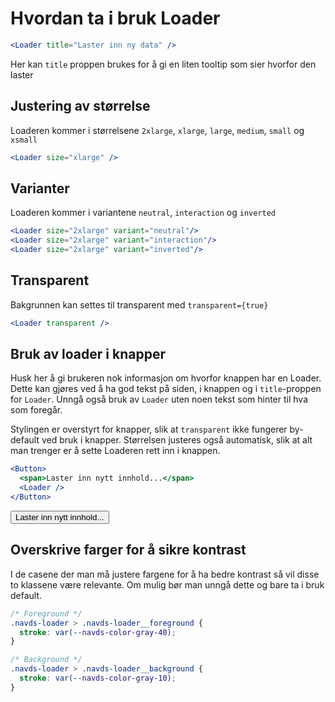 
<Meta title="ds-react/loader/intro" />

# Hvordan ta i bruk Loader

```jsx
<Loader title="Laster inn ny data" />
```

<Canvas>
  <Loader />
</Canvas>

Her kan `title` proppen brukes for å gi en liten tooltip som sier hvorfor den laster

## Justering av størrelse

Loaderen kommer i størrelsene `2xlarge`, `xlarge`, `large`, `medium`, `small` og `xsmall`

```jsx
<Loader size="xlarge" />
```

<Canvas>
  <Loader size="2xlarge" />
  <Loader size="xlarge" />
  <Loader size="large" />
  <Loader size="medium" />
  <Loader size="small" />
  <Loader size="xsmall" />
</Canvas>

## Varianter

Loaderen kommer i variantene `neutral`, `interaction` og `inverted`

```jsx
<Loader size="2xlarge" variant="neutral"/>
<Loader size="2xlarge" variant="interaction"/>
<Loader size="2xlarge" variant="inverted"/>
```

<Canvas>
  <Loader size="2xlarge" variant="neutral" />
  <Loader size="2xlarge" variant="interaction" />
  <div style={{ backgroundColor: "black" }}>
    <Loader size="2xlarge" variant="inverted" />
  </div>
</Canvas>

## Transparent

Bakgrunnen kan settes til transparent med `transparent={true}`

```jsx
<Loader transparent />
```

<Canvas>
  <Loader size="2xlarge" transparent />
</Canvas>

## Bruk av loader i knapper

Husk her å gi brukeren nok informasjon om hvorfor knappen har en Loader. Dette kan gjøres ved å ha god tekst på siden,
i knappen og i `title`-proppen for `Loader`. Unngå også bruk av `Loader` uten noen tekst som hinter til hva som foregår.

Stylingen er overstyrt for knapper, slik at `transparent` ikke fungerer by-default ved bruk i knapper.
Størrelsen justeres også automatisk, slik at alt man trenger er å sette Loaderen rett inn i knappen.

```jsx
<Button>
  <span>Laster inn nytt innhold...</span>
  <Loader />
</Button>
```

<Canvas>
  <Button>
    <span>Laster inn nytt innhold...</span>
    <Loader />
  </Button>
</Canvas>

## Overskrive farger for å sikre kontrast

I de casene der man må justere fargene for å ha bedre kontrast så vil disse to klassene være relevante.
Om mulig bør man unngå dette og bare ta i bruk default.

```css
/* Foreground */
.navds-loader > .navds-loader__foreground {
  stroke: var(--navds-color-gray-40);
}

/* Background */
.navds-loader > .navds-loader__background {
  stroke: var(--navds-color-gray-10);
}
```
